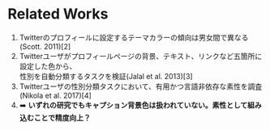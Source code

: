 <div>
  <h1>Related Works</h1>
  <div style={{
    display: "flex",
    justifyContent: "center"
  }} >
    <ol style={{
      fontSize: 38,
      marginTop: 40
    }} className="list-with-nice-margin centered" >
      <li>
        Twitterのプロフィールに設定するテーマカラーの傾向は男女間で異なる(Scott. 2011)[2]
      </li>
      <li>
        Twitterユーザがプロフィールページの背景、テキスト、リンクなど五箇所に設定した色から、<br/>性別を自動分類するタスクを検証(Jalal et al. 2013)[3]
      </li>
      <li>
        Twitterユーザの性別分類タスクにおいて、有用かつ言語非依存な素性を調査(Nikola et al. 2017)[4]
      </li>
      <li style={{
        listStyleType: "none"
      }} >
        ➡️ <b>いずれの研究でもキャプション背景色は扱われていない。素性として組み込むことで精度向上？</b>
      </li>
    </ol>
  </div>
</div>
